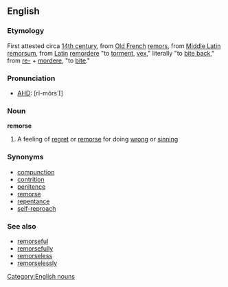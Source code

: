 ==English==
===Etymology===
First attested circa [[w:14th century|14th century]], from [[Old French]] [[remors]], from [[Middle Latin]] [[remorsum]], from [[Latin]] [[remordere]] "to [[torment]], [[vex]]," literally "to [[bite back]]," from [[re-]] + [[mordere]], "to [[bite]]."

===Pronunciation===
*[[AHD]]: [rĭ-môrs]

===Noun===
'''remorse'''
#A feeling of [[regret]] or [[remorse]] for doing [[wrong]] or [[sinning]]
[[Category:English nouns]]

===Synonyms===
*[[compunction]]
*[[contrition]]
*[[penitence]]
*[[remorse]]
*[[repentance]]
*[[self-reproach]]

===See also===
*[[remorseful]]
*[[remorsefully]]
*[[remorseless]]
*[[remorselessly]]